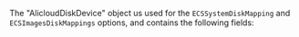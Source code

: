 <!-- Code generated from the comments of the AlicloudDiskDevice struct in builder/ecs/image_config.go; DO NOT EDIT MANUALLY -->

The "AlicloudDiskDevice" object us used for the `ECSSystemDiskMapping` and
`ECSImagesDiskMappings` options, and contains the following fields:

<!-- End of code generated from the comments of the AlicloudDiskDevice struct in builder/ecs/image_config.go; -->
